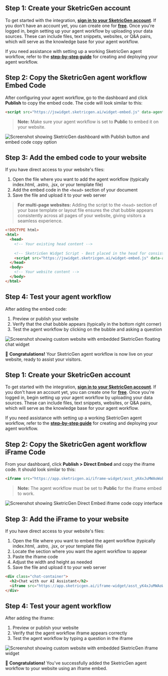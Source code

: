<Tabs>
  <Tab title="Floating Chat Bubble">
  
  ## **Step 1: Create your SketricGen account**

  To get started with the integration, **[sign in to your SketricGen account](https://app.sketricgen.ai)**. If you don't have an account yet, you can create one for **[free](https://app.sketricgen.ai)**. Once you're logged in, begin setting up your agent workflow by uploading your data sources. These can include files, text snippets, websites, or Q&A pairs, which will serve as the knowledge base for your agent workflow.

  If you need assistance with setting up a working SketricGen agent workflow, refer to the **[step-by-step guide](https://docs.sketricgen.ai/getting-started/quickstart)** for creating and deploying your agent workflow.

  ## **Step 2: Copy the SketricGen agent workflow Embed Code**

  After configuring your agent workflow, go to the dashboard and click **Publish** to copy the embed code. The code will look similar to this:

  ```html
  <script src="https://jswidget.sketricgen.ai/widget-embed.js" data-agent-id="YOUR_AGENT_ID"></script>
  ```

  > **Note:** Make sure your agent workflow is set to **Public** to embed it on your website.

  ![Screenshot showing SketricGen dashboard with Publish button and embed code copy option](/images/custom-website/screenshot1.png)

  ## **Step 3: Add the embed code to your website**
  
  If you have direct access to your website's files:

  1. Open the file where you want to add the agent workflow (typically index.html, .astro, .jsx, or your template file)
  2. Add the embed code in the `<head>` section of your document
  3. Save the file and upload it to your web server

  > **For multi-page websites:** Adding the script to the `<head>` section of your base template or layout file ensures the chat bubble appears consistently across all pages of your website, giving visitors a seamless experience.

  ```html
  <!DOCTYPE html>
  <html>
    <head>
      <!-- Your existing head content -->
      
      <!-- SketricGen Widget Script - Best placed in the head for consistent appearance across pages -->
      <script src="https://jswidget.sketricgen.ai/widget-embed.js" data-agent-id="YOUR_AGENT_ID"></script>
    </head>
    <body>
      <!-- Your website content -->
    </body>
  </html>
  ```

  ## **Step 4: Test your agent workflow**

  After adding the embed code:

  1. Preview or publish your website
  2. Verify that the chat bubble appears (typically in the bottom right corner)
  3. Test the agent workflow by clicking on the bubble and asking a question

  ![Screenshot showing custom website with embedded SketricGen floating chat widget](/images/custom-website/screenshot2.png)

  🎉 **Congratulations!** Your SketricGen agent workflow is now live on your website, ready to assist your visitors.

  </Tab>

  <Tab title="Inline iFrame Embed">
  
  ## **Step 1: Create your SketricGen account**

  To get started with the integration, **[sign in to your SketricGen account](https://app.sketricgen.ai)**. If you don't have an account yet, you can create one for **[free](https://app.sketricgen.ai)**. Once you're logged in, begin setting up your agent workflow by uploading your data sources. These can include files, text snippets, websites, or Q&A pairs, which will serve as the knowledge base for your agent workflow.

  If you need assistance with setting up a working SketricGen agent workflow, refer to the **[step-by-step guide](https://docs.sketricgen.ai/getting-started/quickstart)** for creating and deploying your agent workflow.

  ## **Step 2: Copy the SketricGen agent workflow iFrame Code**

  From your dashboard, click **Publish > Direct Embed** and copy the iframe code. It should look similar to this:

  ```html
  <iframe src="https://app.sketricgen.ai/iframe-widget/asst_yK4xJuMWAoWobKOYKsF0QmMS" width="100%" height="700px" frameborder="0"></iframe>
  ```

  > **Note:** The agent workflow must be set to **Public** for the iframe embed to work.

  ![Screenshot showing SketricGen Direct Embed iframe code copy interface](/images/custom-website/screenshot3.png)

  ## **Step 3: Add the iFrame to your website**

  If you have direct access to your website's files:

  1. Open the file where you want to embed the agent workflow (typically index.html, .astro, .jsx, or your template file)
  2. Locate the section where you want the agent workflow to appear
  3. Paste the iframe code
  4. Adjust the width and height as needed
  5. Save the file and upload it to your web server

  ```html
  <div class="chat-container">
    <h2>Chat with our AI Assistant</h2>
    <iframe src="https://app.sketricgen.ai/iframe-widget/asst_yK4xJuMWAoWobKOYKsF0QmMS" width="100%" height="700px" frameborder="0"></iframe>
  </div>
  ```

  ## **Step 4: Test your agent workflow**

  After adding the iframe:

  1. Preview or publish your website
  2. Verify that the agent workflow iframe appears correctly
  3. Test the agent workflow by typing a question in the iframe

  ![Screenshot showing custom website with embedded SketricGen iframe widget](/images/custom-website/screenshot4.png)

  🎉 **Congratulations!** You've successfully added the SketricGen agent workflow to your website using an iframe embed.

  </Tab>
</Tabs>
